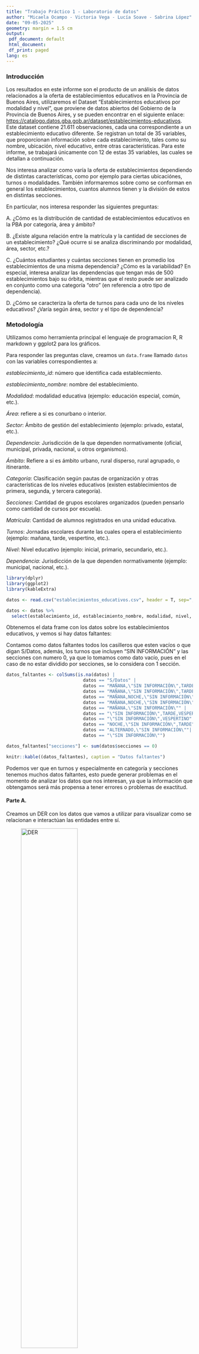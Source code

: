 ---
title: "Trabajo Práctico 1 - Laboratorio de datos"
author: "Micaela Ocampo - Victoria Vega - Lucía Soave - Sabrina López"
date: "09-05-2025"
geometry: margin = 1.5 cm
output:
 pdf_document: default
 html_document:
 df_print: paged
lang: es
---
\newpage

### Introducción

Los resultados en este informe son el producto de un análisis de datos relacionados a la oferta de establecimientos educativos en la Provincia de Buenos Aires, utilizaremos el Dataset "Establecimientos educativos por modalidad y nivel", que proviene de datos abiertos del Gobierno de la Provincia de Buenos Aires, y se pueden encontrar en el siguiente enlace: <https://catalogo.datos.gba.gob.ar/dataset/establecimientos-educativos>. Este dataset contiene 21.611 observaciones, cada una correspondiente a un establecimiento educativo diferente. Se registran un total de 35 variables, que proporcionan información sobre cada establecimiento, tales como su nombre, ubicación, nivel educativo, entre otras características. Para este informe, se trabajará únicamente con 12 de estas 35 variables, las cuales se detallan a continuación.

Nos interesa analizar como varía la oferta de establecimientos dependiendo de distintas características, como por ejemplo para ciertas ubicaciónes, turnos o modalidades. También informaremos sobre como se conforman en general los establecimientos, cuantos alumnos tienen y la división de estos en distintas secciones.

En particular, nos interesa responder las siguientes preguntas:

A. ¿Cómo es la distribución de cantidad de establecimientos educativos en la PBA por categoría, área y ámbito?

B. ¿Existe alguna relación entre la matrícula y la cantidad de secciones de un establecimiento? ¿Qué ocurre si se analiza discriminando por modalidad, área, sector, etc.?

C. ¿Cuántos estudiantes y cuántas secciones tienen en promedio los establecimientos de una misma dependencia? ¿Cómo es la variabilidad? En especial, interesa analizar las dependencias que tengan más de 500 establecimientos bajo su órbita, mientras que el resto puede ser analizado en conjunto como una categoría “otro” (en referencia a otro tipo de dependencia).

D. ¿Cómo se caracteriza la oferta de turnos para cada uno de los niveles educativos? ¿Varía según área, sector y el tipo de dependencia?

### Metodología

Utilizamos como herramienta principal el lenguaje de programacion R, R markdown y ggplot2 para los gráficos.

Para responder las preguntas clave, creamos un `data.frame` llamado `datos` con las variables correspondientes a:

*establecimiento_id*: número que identifica cada establecmiento.

*establecimiento_nombre*: nombre del establecimiento.

*Modalidad*: modalidad educativa (ejemplo: educación especial, común, etc.).

*Área*: refiere a si es conurbano o interior.

*Sector*: Ámbito de gestión del establecimiento (ejemplo: privado, estatal, etc.).

*Dependencia*: Jurisdicción de la que dependen normativamente (oficial, municipal, privada, nacional, u otros organismos).

*Ámbito*: Refiere a si es ámbito urbano, rural disperso, rural agrupado, o itinerante.

*Categoría*: Clasificación según pautas de organización y otras características de los niveles educativos (existen establecimientos de primera, segunda, y tercera categoría).

*Secciones*: Cantidad de grupos escolares organizados (pueden pensarlo como cantidad de cursos por escuela).

*Matrícula*: Cantidad de alumnos registrados en una unidad educativa.

*Turnos*: Jornadas escolares durante las cuales opera el establecimiento (ejemplo: mañana, tarde, vespertino, etc.).

*Nivel*: Nivel educativo (ejemplo: inicial, primario, secundario, etc.).

*Dependencia*: Jurisdicción de la que dependen normativamente (ejemplo: municipal, nacional, etc.).

```{r, include=FALSE}
library(dplyr)
library(ggplot2)
library(kableExtra)

datos <- read.csv("establecimientos_educativos.csv", header = T, sep=",", dec=".")

datos <- datos %>%
  select(establecimiento_id, establecimiento_nombre, modalidad, nivel, sector, dependencia, categoria, area, ambito, matricula, secciones, turnos)

```

Obtenemos el data frame con los datos sobre los establecimientos educativos, y vemos si hay datos faltantes:

Contamos como datos faltantes todos los casilleros que esten vacíos o que digan S/Datos, además, los turnos que incluyen "SIN INFORMACIÓN" y las secciones con numero 0, ya que lo tomamos como dato vacío, pues en el caso de no estar dividido por secciones, se lo considera con 1 sección.

```{r, echo=FALSE}
datos_faltantes <- colSums(is.na(datos) |
                             datos == "S/Datos" | 
                             datos == "MAÑANA,\"SIN INFORMACIÓN\",TARDE" | 
                             datos == "MAÑANA,\"SIN INFORMACIÓN\",TARDE,VESPERTINO" | 
                             datos == "MAÑANA,NOCHE,\"SIN INFORMACIÓN\",TARDE" | 
                             datos == "MAÑANA,NOCHE,\"SIN INFORMACIÓN\",TARDE,VESPERTINO" | 
                             datos == "MAÑANA,\"SIN INFORMACIÓN\"" | 
                             datos == "\"SIN INFORMACIÓN\",TARDE,VESPERTINO" | 
                             datos == "\"SIN INFORMACIÓN\",VESPERTINO" | 
                             datos == "NOCHE,\"SIN INFORMACIÓN\",TARDE" | 
                             datos == "ALTERNADO,\"SIN INFORMACIÓN\""| 
                             datos == "\"SIN INFORMACIÓN\"")

datos_faltantes["secciones"] <- sum(datos$secciones == 0)

knitr::kable((datos_faltantes), caption = "Datos faltantes")
```

Podemos ver que en turnos y especialmente en categoría y secciones tenemos muchos datos faltantes, esto puede generar problemas en el momento de analizar los datos que nos interesan, ya que la información que obtengamos será más propensa a tener errores o problemas de exactitud.

#### Parte A. 

Creamos un DER con los datos que vamos a utilizar para visualizar como se relacionan e interactúan las entidades entre sí.

![DER](DER.jpg){width=60%}

Suponemos que:

- Para cada modalidad debe existir al menos un establecimiento que tenga este tipo.

- Todo establecimiento debe ofrecer al menos un turno.

El mapeo del DER al modelo relacional se adjunta también a continuación:

![Modelo relacional](Modelo_relacional.jpg){width=70%}

------------------------------------------------------------------------

#### Parte B.

### Pregunta A. Distribución en la cantidad de establecimientos

```{r, echo = FALSE}
cant_establecimientos_categoria <- datos %>% #cantidad de establecimientos en función de la categoría
  group_by(categoria) %>%
  summarise(cantidad=n())

cant_establecimientos_area <- datos %>% #cantidad de establecimientos en función del area
  group_by(area) %>%
  summarise(cantidad=n())

cant_establecimientos_ambito <- datos %>% #cantidad de establecimientos en función del ámbito
  group_by(ambito) %>%
  summarise(cantidad=n())

```

A partir de los datos que tenemos, creamos gráficos que nos muestren la información.

```{r, echo=FALSE, fig.align='center', fig.width=12, fig.height=4, fig.cap="Distribución de establecimientos por categoría, área y ámbito"}
library(patchwork)

# Gráfico 1: Categoría
g1 <- ggplot(cant_establecimientos_categoria, aes(x = "", y = cantidad, fill = categoria)) +
  geom_bar(stat = "identity", width = 1, color = "white") +
  coord_polar("y", start = 0) +
  theme_void() +
  labs(title = "Categoría", fill = "Categoría")

# Gráfico 2: Área
g2 <- ggplot(cant_establecimientos_area, aes(x = "", y = cantidad, fill = area)) +
  geom_bar(stat = "identity", width = 1, color = "white") +
  coord_polar("y", start = 0) +
  theme_void() +
  labs(title = "Área", fill = "Área")

# Gráfico 3: Ámbito
g3 <- ggplot(cant_establecimientos_ambito, aes(x = "", y = cantidad, fill = ambito)) +
  geom_bar(stat = "identity", width = 1) +
  coord_polar("y", start = 0) +
  theme_void() +
  labs(title = "Ámbito", fill = "Ámbito") +
  scale_fill_manual(values = c("Itinerante" = "black",
                               "Rural Agrupado" = "gold",
                               "Rural Disperso" = "turquoise",
                               "Urbano" = "plum"))

# Mostrar los tres gráficos juntos
(g1 | g2 | g3)
```
Vemos que en el caso de la cantidad de establecimientos según la categoría, tenemos una mayoría de Primera categoría, seguido de cerca por la segunda y la tercera; sin embargo, vemos que los datos faltantes son una cantidad considerable respecto a los demás datos, estos pueden marcar una gran diferencia en el análisis ya que podrían revertir los resultados que obtuvimos.

En el caso del área, podemos ver una mayor cantidad de establecimientos en el interior, si bien es una diferencia significativa, podría ser aún mayor.

En el gráfico por ámbito podemos ver algo diferente a lo nombrado en los dos anteriores: hay un contraste muy grande entre los valores, ya que la mayoría de los establecimientos están en el ámbito urbano, mientras que podemos ver una linea casi imperceptible para Itinerante, que nos marca que hay muy pocos lugares que cumplen esta condición. Si vemos la tabla:

```{r, echo = FALSE}
knitr::kable((cant_establecimientos_ambito), caption = "Cantidad de establecimientos por ámbito")
```

Vemos el porque del gráfico, hay tan solo 14 establecimientos educativos Itinerantes, mientras que urbanos, hay mas de 18.000.

#### Pregunta B. Relación entre matrícula y cantidad de secciones

Para determinar las relaciones entre la matrícula y la cantidad de secciones discriminando por modalidad, área y sector, fueron omitidos los siguientes 3 casos donde la matrícula es mayor a 4000 para poder comprender mejor la información proporcionada:

```{r, echo=FALSE}
datos_matricula_omitidos <- datos %>%
  filter(matricula >= 4000) %>%
  select(establecimiento_id, modalidad, sector, dependencia, categoria, area, ambito, matricula, secciones)

knitr::kable((datos_matricula_omitidos), caption = "Datos omitidos con matrículas mayores a 4000") %>%
  kable_styling(font_size = 7)
```

```{r, echo = FALSE}
# creamos un nuevo data frame sin los datos 0 en secciones
secciones_sin_NA <- datos %>%
  filter(secciones != 0)
```

```{r, echo=FALSE, fig.width=6, fig.height=3, fig.align='center', fig.cap="Relación entre matrícula y cantidad de secciones"}
ggplot(data = secciones_sin_NA, mapping = aes(x = matricula, y = secciones)) + 
  geom_point(alpha = 0.3, color = "blue") +
  labs(
    title = "Relación entre matrícula y cantidad de secciones",
    x = "Matrícula",
    y = "Secciones")

promedio_matricula_secciones <- secciones_sin_NA %>%
  summarise(Promedio = mean(matricula)/mean(secciones))
```

El promedio de la relación es `r promedio_matricula_secciones` matrículas por cada sección.

Podemos ver que la relación entre ambos parece lineal, es decir, mientras mas matrícula (número de estudiantes), más secciones.


```{r, echo=FALSE, fig.width=8, fig.align='center', fig.cap="Relación entre matrícula y secciones discriminando por modalidad"}
datos_matricula_filtrados <- secciones_sin_NA %>%
  filter(matricula < 4000)

ggplot(data = datos_matricula_filtrados, mapping = aes(x = matricula, y = secciones, color = modalidad)) +
  geom_point(alpha = 0.2) +
  facet_wrap(~modalidad) +
    labs(
    title = "Matrícula y cantidad de secciones discriminado por modalidad",
    x = "Matrícula",
    y = "Secciones")

```

Si bien todos los gráficos siguen la misma linealidad, podemos ver ciertas diferencias: la modalidad de Psicología Comunitaria y Pedagogía Social no hay establecimientos con mucha cantidad de matrícula o secciones. Además, podemos ver una linealidad más clara en el caso de Educación Técnico Profesional y Educación Física, y más disperso en el caso de Educación de Jóvenes y Adultos, Educación Común y Educación Artística, lo que implica que no es tan real la afirmación "a más matrícula, mayor número de secciones"

```{r, echo=FALSE, fig.width=6, fig.height=3, fig.align='center', fig.cap="Relación entre matrícula y cantidad de secciones discriminando por área"}
ggplot(data = datos_matricula_filtrados, mapping = aes(x = matricula, y = secciones, color = area)) + 
  geom_point(alpha = 0.3) +
  labs(
    title = "Matrícula y cantidad de secciones discriminado por área",
    x = "Matrícula",
    y = "Secciones") +
    facet_wrap(~area)

```

En este caso podemos ver que ambas relaciones son muy parecidas, esto tiene sentido ya que haíamos visto que la diferencia entre la cantidad de establecimientos en el Conurbano y en el Interior no era tanto.

```{r, echo=FALSE, fig.width=6, fig.height=3, fig.align='center', fig.cap="Relación entre matrícula y secciones discriminando por sector"}
ggplot(data = datos_matricula_filtrados, mapping = aes(x = matricula, y = secciones, color = sector)) + 
  geom_point(alpha = 0.3) +
  labs(
    title = "Matrícula y cantidad de secciones discriminado por sector",
    x = "Matrícula",
    y = "Secciones") +
    facet_wrap(~sector)

```

En este último podemos ver que la cantidad de matrículas y de secciones en el caso de establecimientos privados es significativamente menor que en los establecimientos estatales.

#### Pregunta C.

Para responder esta pregunta utilizamos un diseño de tipo violin que nos permite ver cuando hay más cantidad de casos. El punto celeste nos índica el promedio, igualmente dejamos este último a continuación, incluyendo el desvío.

```{r, echo = FALSE}
conteo_dependencia <- secciones_sin_NA %>%
  count(dependencia, name = "cantidad")

datos_con_categorias <- secciones_sin_NA %>%
  left_join(conteo_dependencia, by = "dependencia") %>%  #Nos permite agregar la cantidad de establecimientos con esa dependencia para filtrar mas facil despues.
  mutate(dependencia_grupo = if_else(cantidad < 500, "Otro", dependencia)) #Filtramos con un if else y le agregamos la columna del grupo asignado

promedios <- datos_con_categorias %>%
  group_by(dependencia_grupo) %>%
  summarise(
    cantidad = n(),
    estudiantes = sum(matricula),
    total_secciones = sum(secciones),
    promedio_matricula = mean(matricula),
    desvio_matricula = sd(matricula),
    promedio_secciones = mean(secciones),
    desvio_secciones = sd(secciones) 
  )
```

```{r, echo = FALSE}
desvio_y_promedio_matricula <- tibble(
  dependencia = promedios$dependencia_grupo,
  promedio = promedios$promedio_matricula,
  desvio = promedios$desvio_secciones
)

desvio_y_promedio_secciones <- tibble(
  dependencia = promedios$dependencia_grupo,
  promedio = promedios$promedio_secciones,
  desvio = promedios$desvio_secciones
)
```

```{r, echo = FALSE}
knitr::kable((desvio_y_promedio_matricula), caption = "Promedio y desvío de estudiantes respecto a la dependencia")
```


```{r, echo = FALSE, fig.width=4, fig.height=3, fig.align='center', fig.cap="Relación entre matrícula y dependencia"}
ggplot(data = datos_con_categorias, mapping = aes(x = dependencia_grupo, y = matricula)) +
  geom_violin() +
  geom_point(data = promedios, mapping = aes(x = dependencia_grupo, y = promedio_matricula), color = "skyblue", size = 3) +
  labs(
    title = "Relación entre cantidad de estudiantes y dependencia",
    x = "Dependencia",
    y = "Estudiantes") 

```

Con esto ya podemos ver ciertas diferencias y similitudes, pero lo agrandamos para ver mejor la variabilidad, en este caso los datos con mayor matrícula no serán tomados en cuenta.


```{r, echo = FALSE, warning=FALSE, fig.width=4, fig.height=3, fig.align='center', fig.cap="Relación entre matrículas menores a 2000 y dependencia"}
ggplot(data = datos_con_categorias, mapping = aes(x = dependencia_grupo, y = matricula)) +
  geom_violin() +
  ylim(0, 2000) + 
  geom_point(data = promedios, mapping = aes(x = dependencia_grupo, y = promedio_matricula), color = "skyblue", size = 3)  +
  labs(
    title = "Relación entre estudiantes y dependencia (agrandada)",
    x = "Dependencia",
    y = "Estudiantes") 
```

Detectamos que todos los tipos de dependencia tienen una mayor cantidad de casos con pocos estudiantes (menos de 1.000), y en especial los que tienen menos de 500 establecimientos son los que tienen los lugares con mayor cantidad de alumnos.
Sin embargo, podemos notar diferencias (en el segundo gráfico podemos apreciarlo mejor), por ejemplo, en las dependencias "oficial" podemos ver una decandencia en la cantidad de establecimientos con una cantidad x de alumnos a medida que este número se hace más grande, a diferencia de "otro", donde podemos ver una cantidad muy centrada alrededor de 250 estudiantes aproximadamente, y una variación en la "privada".
Siendo que podemos ver claramente las diferencias entre la variacion de las dependencias, todos los promedios son muy cercanos entre sí, por esta razón es interesante ver otros datos además de este: el desvío nos muestra que los datos no son tan similares como parecen a primera vista.

--------------------------------------

Ahora hacemos lo mismo para secciones: 
Tenemos en cuenta que todos los datos vacios de 0 secciones no están siendo utilizados para el gráfico ni para el cálculo.

```{r, echo = FALSE}
knitr::kable((desvio_y_promedio_secciones), caption = "Promedio y desvío de secciones respecto a la dependencia")
```

```{r, echo = FALSE, fig.width=4, fig.height=3, fig.align='center', fig.cap="Relación entre secciones y dependencia"}
ggplot(data = datos_con_categorias, mapping = aes(x = dependencia_grupo, y = secciones)) +
  geom_violin() +
  geom_point(data = promedios, mapping = aes(x = dependencia_grupo, y = promedio_secciones), color = "skyblue", size = 3) +
  labs(
    title = "Relación entre secciones y dependencia",
    x = "Dependencia",
    y = "Secciones")
```

Antes de analizar hagamos lo mismo que antes: Agrandemos.

```{r, echo = FALSE, warning=FALSE, fig.width=4, fig.height=3, fig.cap="Relación entre secciones menores a 100 y dependencia"}
ggplot(data = datos_con_categorias, mapping = aes(x = dependencia_grupo, y = secciones)) +
  geom_violin() +
  ylim(0, 100) + 
  geom_point(data = promedios, mapping = aes(x = dependencia_grupo, y = promedio_secciones), color = "skyblue", size = 3)  +
  labs(
    title = "Relación entre secciones y dependencia (agrandada)",
    x = "Dependencia",
    y = "Secciones") 
```

Para este gráfico podemos ver más variación ya que para la cantidad de secciones se maneja un número mucho más reducido que en el caso de estudiantes, pero podemos ver que en las 3 dependencias la mayoría de los establecimientos tienen menos de 25 secciones, y mientras en oficial también podemos ver una disminución a medida que la cantidad de secciones aumenta, en el caso de otro vemos una tendencia clara a los establecimientos con 6 secciones o menos, y para el caso de la privada hay más variación tendencia a dos números de secciones.

#### Parte C.

### Ej 4.

Para responder la pregunta "¿Cómo se caracteriza la oferta de turnos para cada uno de los niveles educativos? ¿Varía según área, sector y el tipo de dependencia?", procederíamos primero armando una tabla que exponga la oferta total para cada nivel. Como un establecimiento puede ofrecer varios turnos y varios niveles (debido a que en el DER puede observarse que la relación "ofrece" entre las entidades "establecimiento" y "turno" es "de muchos a muchos"), la observación que debería aparecer, para cada nivel, es la cantidad total de establecimientos que están relacionados simultáneamente con ese nivel y con el respectivo turno.


Luego, haríamos lo mismo pero discriminando por área, sector y, finalmente, el tipo de dependencia. Como estos últimos son atributos de la entidad "establecimiento" en el DER, tendremos que dividir la tabla por cada valor que puede tomar ese atributo. Por ejemplo, si miramos por área, tendremos dos valores posibles: conurbano e interior. Por lo tanto, haríamos una tabla en la que miraríamos el ofrecimiento de turnos para cada nivel de las instituciones del conurbano y otra para las del interior. Asimismo, además de poner la cantidad numérica, agregaríamos un porcentaje (cantidad de establecimientos que ofrecen el turno sobre el total de establecimientos en ese área) que nos ayude a comparar mejor el ofrecimiento de turnos entre distintas áreas, ya que la cantidad de instituciones en cada una de ellas puede variar notoriamente.

De esta manera, tendremos una buena manera de visualizar los datos para responder a la pregunta, ya que si lo haríamos con un único esquema no habría manera de discernir los ofrecimientos de turnos para cada atributo de la entidad que queremos evaluar. 

### Ej 5.

Queremos analizar la completitud del dato categoría asociado a los establecimientos de PBA, y para esto utilizaremos la metodología **Goal-Question_Metric(GQM)** que nos va a pedir cuantificar la calidad de los datos.

**Goal(Objetivo)**  que el dato categoría de cada establecimiento esté completo.

**Question(Pregunta)** ¿Cuál es la proporción de establecimientos que tienen el dato categoría vacío?

**Metric(Métrica)** proporción de registros con campo categoría vacío, dividimos:

cantidad de registros de establecimientos con campo categoría vacío / cantidad total de registros de establecimientos
```{r, include = FALSE}
datos_faltantes_categoria <- sum(datos$categoria == "S/Datos")
datos_establecimientos <- nrow(datos)
proporcion <- datos_faltantes_categoria/datos_establecimientos
```
= `r datos_faltantes_categoria` / `r datos_establecimientos` = `r datos_faltantes_categoria/ datos_establecimientos`

la completitud de esta variable es aproximadamente del 89%, es bastante poco y eso hace que nuestro análisis sobre esa variable pierda exactitud, pero igualmente no lo imposiblita ya que, no siempre se espera una completitud total.


### Discusión
A partir de lo analizado, podemos concluir que la oferta de establecimientos educativos en la provincia de Buenos Aires tiene una gran variabilidad. La distribución de los mismos fluctúa en cantidad dependiendo si discernimos entre su categoría, el área al que pertenecen y a su ámbito. Además, en general, podemos observar que existe una relación creciente entre la matrícula y cantidad de secciones de los establecimientos que se mantiene al diferenciarlos según los distintos atributos. También pudimos observar que la distribución de matrícula entre distintas dependencias que tienen a más de 500 establecimientos bajo su órbita se encuentra mayormente dentro del rango de 0 a 500 estudiantes, siendo la minoría aquellos que cuentan con una matrícula mayor. Finalmente, al realizar un análisis similar pero con la distribución de secciones, pudimos ver que la mayoría de los establecimientos poseen un rango de secciones de entre 1 a 25, siendo aquellos que poseen mayor cantidad una clara minoría.


### Bibliografía

https://r-graph-gallery.com/piechart-ggplot2.html

https://haozhu233.github.io/kableExtra/

https://ggplot2-book.org/
